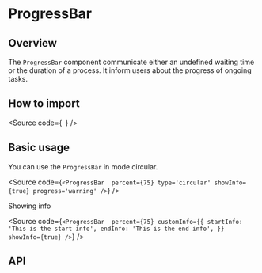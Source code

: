

<Meta of={Stories} />

# ProgressBar

## Overview

The `ProgressBar` component communicate either an undefined waiting time or the duration of a process.
It inform users about the progress of ongoing tasks.

## How to import

<Source
  code={`
`}
/>

## Basic usage

<Canvas of={Stories.Base} />

You can use the `ProgressBar` in mode circular.

<Source
  code={`
<ProgressBar 
  percent={75}
  type='circular'
  showInfo={true}
  progress='warning'
/>
`}
/>

Showing info

<Source
  code={`
<ProgressBar 
  percent={75}
  customInfo={{
    startInfo: 'This is the start info',
    endInfo: 'This is the end info',
  }}
  showInfo={true}
/>
`}
/>

## API

<ArgTypes of={Stories} />
